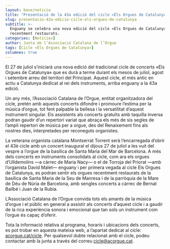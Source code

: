 ```yaml
---
layout: base/noticia
title: "Presentació de la 43a edició del cicle «Els Orgues de Catalunya»"
slug: presentacio-43a-edicio-cicle-els-orgues-de-catalunya
subtitle: >-
  Enguany se celebra una nova edició del cicle «Els Orgues de Catalunya» amb la incorporació de dos orgues històrics
  recentment restaurats.
categories: [Notícies]
author: Junta de l’Associació Catalana de l’Orgue
tags: [Cicle «Els Orgues de Catalunya»]
columnes: true
---
```


El 27 de juliol s’iniciarà una nova edició del tradicional cicle de concerts «Els Orgues de Catalunya» que es durà a terme durant els mesos de juliol, agost i setembre arreu del territori del Principat. Aquest cicle, el més antic en actiu a Catalunya dedicat al rei dels instruments, arriba enguany a la 43a edició.

Un any més, l’Associació Catalana de l’Orgue, entitat organitzadora del cicle, pretén amb aquests concerts difondre i promoure l’estima per la música d’orgue, tot fent palpable la bellesa i la versatilitat d’aquest instrument singular. Els assistents als concerts gratuïts amb taquilla inversa podran gaudir d’un repertori variat que abraça els més de sis segles de l’ampli repertori de música per a orgue, des del Renaixement fins als nostres dies, interpretades per reconeguts organistes.

La veterana organista catalana Montserrat Torrent serà l’encarregada d’obrir el 43è cicle amb un concert inaugural el dijous 27 de juliol a les vuit del vespre a l’orgue de la basílica de Santa Maria del Mar de Barcelona. A més dels concerts en instruments consolidats al cicle, com ara els orgues d’Ulldemolins —a càrrec de Maria Nacy— o el de Torroja del Priorat —amb l’organista David Malet— enguany i per primera vegada al cicle Els Orgues de Catalunya, es podran sentir els orgues recentment restaurats de la basílica de Santa Maria de la Seu de Manresa i de la parròquia de la Mare de Déu de Núria de Barcelona, amb sengles concerts a càrrec de Bernat Bailbé i Juan de la Rubia.

L’Associació Catalana de l’Orgue convida tots els amants de la música d’orgue i el públic en general a assistir als concerts d’aquest cicle i a gaudir de la rica experiència sonora i emocional que tan sols un instrument com l’orgue és capaç d’oferir.

Tota la informació relativa al programa, horaris i ubicacions dels concerts, es pot trobar en aquesta mateixa web, a l’apartat
dedicat al cicle: [acorgue.cat/cicle](https://acorgue.cat/cicle). Per qualsevol dubte relacionat amb el cicle, podeu contactar amb
la junta a través del correu [cicle@acorgue.cat](mailto:cicle@acorgue.cat).
